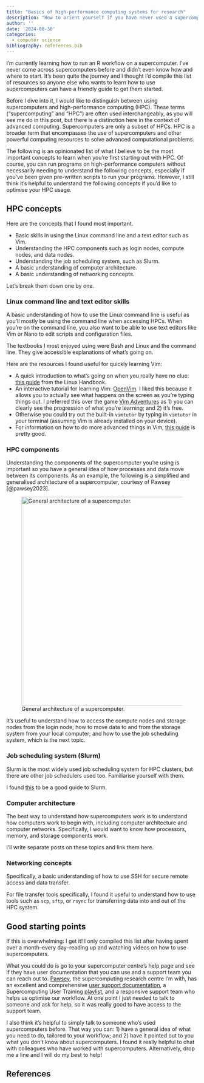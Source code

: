 ```yaml
---
title: "Basics of high-performance computing systems for research"
description: "How to orient yourself if you have never used a supercomputer."
author: ''
date: '2024-08-30'
categories: 
  - computer science
bibliography: references.bib
---
```


I'm currently learning how to run an R workflow on a supercomputer. I've never come across supercomputers before and didn't even know how and where to start. It's been quite the journey and I thought I'd compile this list of resources so anyone else who wants to learn how to use supercomputers can have a friendly guide to get them started.

Before I dive into it, I would like to distinguish between using supercomputers and high-performance computing (HPC). These terms ("supercomputing" and "HPC") are often used interchangeably, as you will see me do in this post, but there is a distinction here in the context of advanced computing. Supercomputers are only a subset of HPCs. HPC is a broader term that encompasses the use of supercomputers and other powerful computing resources to solve advanced computational problems.

The following is an opinionated list of what I believe to be the most important concepts to learn when you're first starting out with HPC. Of course, you can run programs on high-performance computers without necessarily needing to understand the following concepts, especially if you've been given pre-written scripts to run your programs. However, I still think it's helpful to understand the following concepts if you'd like to optimise your HPC usage.

## HPC concepts

Here are the concepts that I found most important.

-   Basic skills in using the Linux command line and a text editor such as Vim.
-   Understanding the HPC components such as login nodes, compute nodes, and data nodes.
-   Understanding the job scheduling system, such as Slurm.
-   A basic understanding of computer architecture.
-   A basic understanding of networking concepts.

Let's break them down one by one.

### Linux command line and text editor skills

A basic understanding of how to use the Linux command line is useful as you'll mostly be using the command line when accessing HPCs. When you're on the command line, you also want to be able to use text editors like Vim or Nano to edit scripts and configuration files.

The textbooks I most enjoyed using were Bash and Linux and the command line. They give accessible explanations of what's going on.

Here are the resources I found useful for quickly learning Vim:

-   A quick introduction to what's going on when you really have no clue: [this guide](https://linuxhandbook.com/basic-vim-commands/) from the Linux Handbook.
-   An interactive tutorial for learning Vim: [OpenVim](https://www.openvim.com/). I liked this because it allows you to actually see what happens on the screen as you're typing things out. I preferred this over the game [Vim Adventures](https://vim-adventures.com/) as 1) you can clearly see the progression of what you're learning; and 2) it's free.
-   Otherwise you could try out the built-in `vimtutor` by typing in `vimtutor` in your terminal (assuming Vim is already installed on your device).
-   For information on how to do more advanced things in Vim, [this guide](https://learnvim.irian.to/) is pretty good.

### HPC components

Understanding the components of the supercomputer you're using is important so you have a general idea of how processes and data move between its components. As an example, the following is a simplified and generalised architecture of a supercomputer, courtesy of Pawsey [@pawsey2023].

![General architecture of a supercomputer.](supercomputer-architecture.png){fig-align="center" width="550"}

It's useful to understand how to access the compute nodes and storage nodes from the login node; how to move data to and from the storage system from your local computer; and how to use the job scheduling system, which is the next topic.

### Job scheduling system (Slurm)

Slurm is the most widely used job scheduling system for HPC clusters, but there are other job schedulers used too. Familiarise yourself with them.

I found [this](https://slurm.schedmd.com/quickstart.html) to be a good guide to Slurm.

### Computer architecture

The best way to understand how supercomputers work is to understand how computers work to begin with, including computer architecture and computer networks. Specifically, I would want to know how processors, memory, and storage components work.

I'll write separate posts on these topics and link them here.

### Networking concepts

Specifically, a basic understanding of how to use SSH for secure remote access and data transfer.

For file transfer tools specifically, I found it useful to understand how to use tools such as `scp`, `sftp`, or `rsync` for transferring data into and out of the HPC system.

## Good starting points

If this is overwhelming: I get it! I only compiled this list after having spent over a month–every day–reading up and watching videos on how to use supercomputers.

What you could do is go to your supercomputer centre's help page and see if they have user documentation that you can use and a support team you can reach out to. [Pawsey](https://pawsey.org.au/), the supercomputing research centre I'm with, has an excellent and comprehensive [user support documentation](https://pawsey.atlassian.net/wiki/spaces/US/overview), a Supercomputing User Training [playlist](https://www.youtube.com/playlist?list=PLmu61dgAX-aYlqIy2VgH8s8UD2oUIA3KS), and a responsive support team who helps us optimise our workflow. At one point I just needed to talk to someone and ask for help, so it was really good to have access to the support team.

I also think it's helpful to simply talk to someone who's used supercomputers before. That way you can: 1) have a general idea of what you need to do, tailored to your workflow; and 2) have it pointed out to you what you don't know about supercomputers. I found it really helpful to chat with colleagues who have worked with supercomputers. Alternatively, drop me a line and I will do my best to help!

## References
